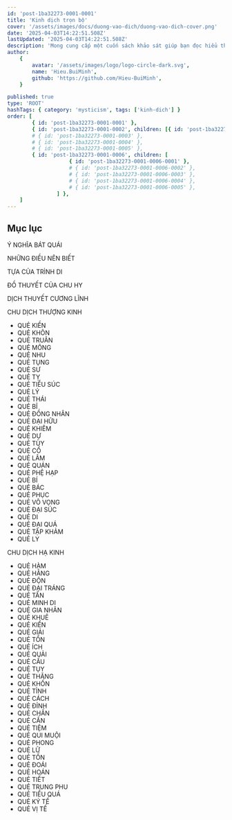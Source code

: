 ```yaml
---
id: 'post-1ba32273-0001-0001'
title: 'Kinh dịch trọn bộ'
cover: '/assets/images/docs/duong-vao-dich/duong-vao-dich-cover.png'
date: '2025-04-03T14:22:51.508Z'
lastUpdated: '2025-04-03T14:22:51.508Z'
description: 'Mong cung cấp một cuốn sách khảo sát giúp bạn đọc hiểu thêm về văn học cổ Trung Hoa từ thời Phục Hy tới Xuân Thu, Hán, Đường…'
author:
    {
        avatar: '/assets/images/logo/logo-circle-dark.svg',
        name: 'Hieu.BuiMinh',
        github: 'https://github.com/Hieu-BuiMinh',
    }

published: true
type: 'ROOT'
hashTags: { category: 'mysticism', tags: ['kinh-dich'] }
order: [
        { id: 'post-1ba32273-0001-0001' },
        { id: 'post-1ba32273-0001-0002', children: [{ id: 'post-1ba32273-0001-0002-0001' }] },
        # { id: 'post-1ba32273-0001-0003' },
        # { id: 'post-1ba32273-0001-0004' },
        # { id: 'post-1ba32273-0001-0005' },
        { id: 'post-1ba32273-0001-0006', children: [
                    { id: 'post-1ba32273-0001-0006-0001' },
                    # { id: 'post-1ba32273-0001-0006-0002' },
                    # { id: 'post-1ba32273-0001-0006-0003' },
                    # { id: 'post-1ba32273-0001-0006-0004' },
                    # { id: 'post-1ba32273-0001-0006-0005' },
                ] },
    ]
---
```


## Mục lục

Ý NGHĨA BÁT QUÁI

NHỮNG ĐIỀU NÊN BIẾT

TỰA CỦA TRÌNH DI

ĐỒ THUYẾT CỦA CHU HY

DỊCH THUYẾT CƯƠNG LĨNH

CHU DỊCH THƯỢNG KINH

-   QUẺ KIỀN
-   QUẺ KHÔN
-   QUẺ TRUÂN
-   QUẺ MÔNG
-   QUẺ NHU
-   QUẺ TỤNG
-   QUẺ SƯ
-   QUẺ TỴ
-   QUẺ TIỂU SÚC
-   QUẺ LÝ
-   QUẺ THÁI
-   QUẺ BĨ
-   QUẺ ĐỒNG NHÂN
-   QUẺ ĐẠI HỮU
-   QUẺ KHIÊM
-   QUẺ DỰ
-   QUẺ TÙY
-   QUẺ CỔ
-   QUẺ LÂM
-   QUẺ QUÁN
-   QUẺ PHỆ HẠP
-   QUẺ BÍ
-   QUẺ BÁC
-   QUẺ PHỤC
-   QUẺ VÔ VỌNG
-   QUẺ ĐẠI SÚC
-   QUẺ DI
-   QUẺ ĐẠI QUÁ
-   QUẺ TẬP KHẢM
-   QUẺ LY

CHU DỊCH HẠ KINH

-   QUẺ HÀM
-   QUẺ HẰNG
-   QUẺ ĐỘN
-   QUẺ ĐẠI TRÁNG
-   QUẺ TẤN
-   QUẺ MINH DI
-   QUẺ GIA NHÂN
-   QUẺ KHUÊ
-   QUẺ KIỂN
-   QUẺ GIẢI
-   QUẺ TỔN
-   QUẺ ÍCH
-   QUẺ QUẢI
-   QUẺ CẤU
-   QUẺ TỤY
-   QUẺ THĂNG
-   QUẺ KHỐN
-   QUẺ TỈNH
-   QUẺ CÁCH
-   QUẺ ĐỈNH
-   QUẺ CHẤN
-   QUẺ CẤN
-   QUẺ TIỆM
-   QUẺ QUI MUỘI
-   QUẺ PHONG
-   QUẺ LỮ
-   QUẺ TỐN
-   QUẺ ĐOÁI
-   QUẺ HOÁN
-   QUẺ TIẾT
-   QUẺ TRUNG PHU
-   QUẺ TIỂU QUÁ
-   QUẺ KÝ TẾ
-   QUẺ VỊ TẾ
